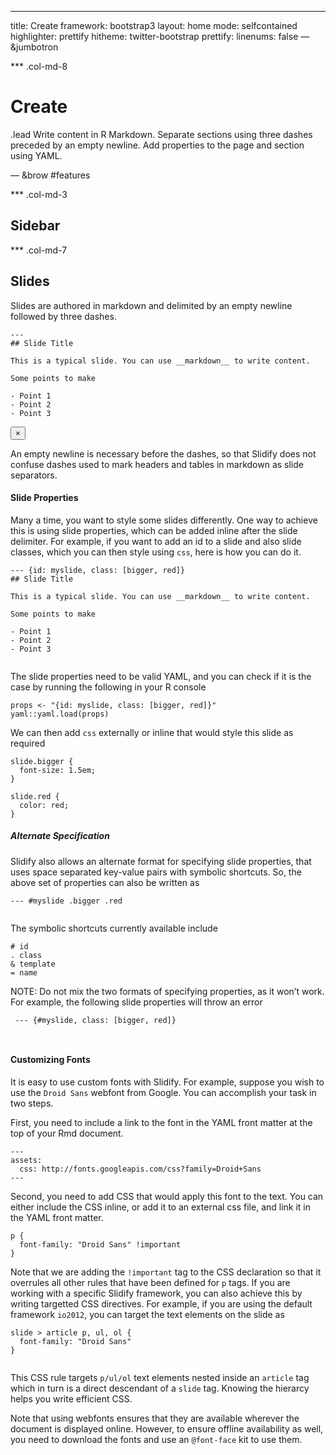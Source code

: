---
title: Create
framework: bootstrap3
layout: home
mode: selfcontained
highlighter: prettify
hitheme: twitter-bootstrap
prettify:
  linenums: false
--- &jumbotron

*** .col-md-8

# Create

.lead Write content in R Markdown. Separate sections using three dashes preceded by an empty newline. Add properties to the page and section using YAML.

--- &brow #features

*** .col-md-3

## Sidebar

*** .col-md-7

## Slides

Slides are authored in markdown and delimited by an empty newline followed by three dashes.
    
    
    ---
    ## Slide Title
  	
  	This is a typical slide. You can use __markdown__ to write content.
  	
  	Some points to make
  	
  	- Point 1
  	- Point 2
  	- Point 3
    
<div class='alert alert-danger'>
<button type="button" class="close" data-dismiss="alert" aria-hidden="true">×</button>
<i class='icon-key'> </i>
An empty newline is necessary before the dashes, so that Slidify does not confuse dashes used to mark headers and tables in markdown as slide separators.
</div>
		
		
#### Slide Properties	

Many a time, you want to style some slides differently. One way to achieve this is using slide properties, which can be added inline after the slide delimiter. For example, if you want to add an id to a slide and also slide classes, which you can then style using `css`, here is how you can do it.


  	--- {id: myslide, class: [bigger, red]}
  	## Slide Title
  	
  	This is a typical slide. You can use __markdown__ to write content.
  	
  	Some points to make
  	
  	- Point 1
  	- Point 2
  	- Point 3	
		
The slide properties need to be valid YAML, and you can check if it is the case by running the following in your R console

  	props <- "{id: myslide, class: [bigger, red]}"
  	yaml::yaml.load(props)
    
We can then add `css` externally or inline that would style this slide as required

    slide.bigger {
  	  font-size: 1.5em;
  	}
  	
  	slide.red {
  	  color: red;
  	}
    
##### Alternate Specification
		
Slidify also allows an alternate format for specifying slide properties, that uses space separated key-value pairs with symbolic shortcuts. So, the above set of properties can also be written as

  	--- #myslide .bigger .red
		
The symbolic shortcuts currently available include

  	# id
  	. class
  	& template
  	= name
	
<div class='alert alert-danger'>
NOTE: Do not mix the two formats of specifying properties, as it won't work. For example, the following slide properties will throw an error
</div>

     --- {#myslide, class: [bigger, red]}
		
		
#### Customizing Fonts

It is easy to use custom fonts with Slidify. For example, suppose you wish to use the `Droid Sans` webfont from Google. You can accomplish your task in two steps.

First, you need to include a link to the font in the YAML front matter at the top of your Rmd document.

  	---
  	assets:
  	  css: http://fonts.googleapis.com/css?family=Droid+Sans
  	---
  	
Second, you need to add CSS that would apply this font to the text. You can either include the CSS inline, or add it to an external css file, and link it in the YAML front matter.

  	p {
  	  font-family: "Droid Sans" !important
  	}

Note that we are adding the `!important` tag to the CSS declaration so that it overrules all other rules that have been defined for `p` tags. If you are working with a specific Slidify framework, you can also achieve this by writing targetted CSS directives. For example, if you are using the default framework `io2012`, you can target the text elements on the slide as

  	slide > article p, ul, ol {
  	  font-family: "Droid Sans"
  	}
  		
This CSS rule targets `p/ul/ol` text elements nested inside an `article` tag which in turn is a direct descendant of a `slide` tag. Knowing the hierarcy helps you write efficient CSS.

Note that using webfonts ensures that they are available wherever the document is displayed online. However, to ensure offline availability as well, you need to download the fonts and use an `@font-face` kit to use them. 

<!-- Add Links on Font Face Kits --> 

